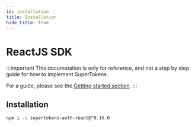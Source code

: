 ```yaml
---
id: installation
title: Installation
hide_title: true
---
```


# ReactJS SDK

:::important
This documetation is only for reference, and not a step by step guide for how to implement SuperTokens.

For a guide, please see the [Getting started section](/docs/community/recipes).
:::

## Installation

```bash
npm i -s supertokens-auth-react@^0.16.0
```